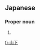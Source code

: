 ==Japanese==
{{ja-kanjitab|やま|した|yomi=k}}

===Proper noun===
{{ja-pos|proper|やました}}

# {{surname|lang=ja|sort=やました}}

[[fr:山下]]